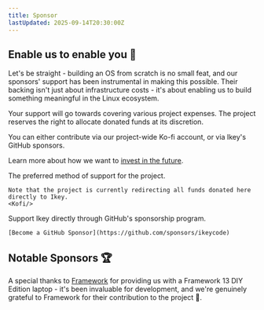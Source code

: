 ```yaml
---
title: Sponsor
lastUpdated: 2025-09-14T20:30:00Z
---
```


## Enable us to enable you 🚀

Let's be straight - building an OS from scratch is no small feat, and our sponsors' support has been instrumental in making this possible. Their backing isn't just about infrastructure costs - it's about enabling us to build something meaningful in the Linux ecosystem.

Your support will go towards covering various project expenses. The project reserves the right to allocate donated funds at its discretion.

You can either contribute via our project-wide Ko-fi account, or via Ikey's GitHub sponsors.

Learn more about how we want to [invest in the future](/blog/2024/12/31/investing-in-the-future/).


<CardGrid stagger>
  <Card title="Ko-fi" icon="simple-icons:kofi">
    The preferred method of support for the project.

    Note that the project is currently redirecting all funds donated here directly to Ikey.
    <Kofi/>
  </Card>

  <Card title="GitHub Sponsors" icon="tabler:brand-github-filled">
    Support Ikey directly through GitHub's sponsorship program.

    [Become a GitHub Sponsor](https://github.com/sponsors/ikeycode)
  </Card>
</CardGrid>

## Notable Sponsors 🏆

A special thanks to [Framework](https://frame.work) for providing us with a Framework 13 DIY Edition laptop - it's been invaluable for development, and we're genuinely grateful to Framework for their contribution to the project 💪.
